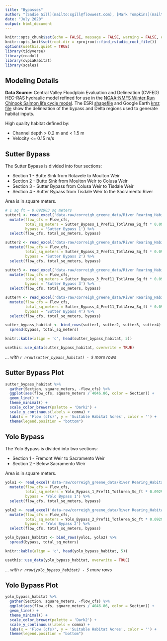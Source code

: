 ```yaml
---
title: "Bypasses"
author: "[Sadie Gill](mailto:sgill@flowwest.com), [Mark Tompkins](mailto:mtompkins@flowwest.com)"
date: "July 2020"
output: html_document
---
```


```r
knitr::opts_chunk$set(echo = FALSE, message = FALSE, warning = FALSE, out.width = '100%')
knitr::opts_knit$set(root.dir = rprojroot::find_rstudio_root_file())
options(usethis.quiet = TRUE)
library(tidyverse)
library(readxl)
library(cvpiaHabitat)
library(scales)
```

## Modeling Details
**Data Source:**
Central Valley Floodplain Evaluation and Delineation (CVFED) HEC-RAS hydraulic model refined for use in the [NOAA-NMFS Winter Run Chinook Salmon life cycle model](https://cvpiahabitat-r-package.s3-us-west-2.amazonaws.com/2017Hendrix.pdf). The ESRI [shapefile](https://cvpiahabitat-r-package.s3-us-west-2.amazonaws.com/delta_bypass_extents.zip) and Google Earth [kmz file](https://cvpiahabitat-r-package.s3-us-west-2.amazonaws.com/Sutter+Yolo+Delta+Habitat+Extents.kmz) show the delineation of the bypass and Delta regions used to generate habitat inputs.

High quality habitat defined by:

* Channel depth > 0.2 m and < 1.5 m
* Velocity <= 0.15 m/s

## Sutter Bypass

The Sutter Bypass is divided into four sections:

* Section 1 - Butte Sink from Rotavele to Moulton Weir
* Section 2 - Butte Sink from Moulton Weir to Colusa Weir
* Section 3 - Sutter Bypass from Colusa Weir to Tisdale Weir
* Section 4 - Sutter Bypass from Tisdale Weir to the Sacramento River

Area is in square meters.

```r
# 1 sq ft = 0.092903 sq meters
sutter1 <- read_excel('data-raw/correigh_greene_data/River Rearing_Habitat vs flow.xls', sheet = 2) %>% 
  mutate(flow_cfs = Flow_cfs,
         total_sq_meters = Sutter_Bypass_1_Pref11_TotlArea_Sq_ft * 0.092903,
         bypass = 'Sutter Bypass 1') %>%
  select(flow_cfs, total_sq_meters, bypass)

sutter2 <- read_excel('data-raw/correigh_greene_data/River Rearing_Habitat vs flow.xls', sheet = 3) %>%
  mutate(flow_cfs = Flow_cfs,
         total_sq_meters = Sutter_Bypass_2_Pref11_TotlArea_Sq_ft * 0.092903,
         bypass = 'Sutter Bypass 2') %>%
  select(flow_cfs, total_sq_meters, bypass)

sutter3 <- read_excel('data-raw/correigh_greene_data/River Rearing_Habitat vs flow.xls', sheet = 4) %>%
  mutate(flow_cfs = Flow_cfs,
         total_sq_meters = Sutter_Bypass_3_Pref11_TotlArea_Sq_ft * 0.092903,
         bypass = 'Sutter Bypass 3') %>%
  select(flow_cfs, total_sq_meters, bypass)

sutter4 <- read_excel('data-raw/correigh_greene_data/River Rearing_Habitat vs flow.xls', sheet = 5) %>%
  mutate(flow_cfs = Flow_cfs,
         total_sq_meters = Sutter_Bypass_4_Pref11_TotlArea_Sq_ft * 0.092903,
         bypass = 'Sutter Bypass 4') %>%
  select(flow_cfs, total_sq_meters, bypass)

sutter_bypass_habitat <- bind_rows(sutter1, sutter2, sutter3, sutter4) %>% 
  spread(bypass, total_sq_meters) 

knitr::kable(align = 'c', head(sutter_bypass_habitat, 5))

usethis::use_data(sutter_bypass_habitat, overwrite = TRUE)
```

*... with `r nrow(sutter_bypass_habitat) - 5` more rows*

## Sutter Bypass Plot

```r
sutter_bypass_habitat %>% 
  gather(Section, square_meters, -flow_cfs) %>% 
  ggplot(aes(flow_cfs, square_meters / 4046.86, color = Section)) +
  geom_line() +
  theme_minimal() +
  scale_color_brewer(palette = 'Dark2') +
  scale_y_continuous(labels = comma) +
  labs(x = 'Flow (cfs)', y = 'Suitable Habitat Acres', color = '') +
  theme(legend.position = "bottom")
```

## Yolo Bypass

The Yolo Bypass is divided into two sections:

* Section 1 - Fremont Weir to Sacramento Weir
* Section 2 - Below Sacramento Weir

Area is in square meters.

```r
yolo1 <- read_excel('data-raw/correigh_greene_data/River Rearing_Habitat vs flow.xls', sheet = 6) %>%
  mutate(flow_cfs = Flow_cfs,
         total_sq_meters = Yolo_Bypass_1_Pref11_TotlArea_Sq_ft * 0.092903,
         bypass = 'Yolo Bypass 1') %>%
  select(flow_cfs, total_sq_meters, bypass)

yolo2 <- read_excel('data-raw/correigh_greene_data/River Rearing_Habitat vs flow.xls', sheet = 7) %>%
  mutate(flow_cfs = Flow_cfs,
         total_sq_meters = Yolo_Bypass_2_Pref11_TotlArea_Sq_ft * 0.092903,
         bypass = 'Yolo Bypass 2') %>%
  select(flow_cfs, total_sq_meters, bypass)

yolo_bypass_habitat <- bind_rows(yolo1, yolo2) %>% 
  spread(bypass, total_sq_meters)

knitr::kable(align = 'c', head(yolo_bypass_habitat, 5))

usethis::use_data(yolo_bypass_habitat, overwrite = TRUE)
```

*... with `r nrow(yolo_bypass_habitat) - 5` more rows*

## Yolo Bypass Plot

```r
yolo_bypass_habitat %>% 
  gather(Section, square_meters, -flow_cfs) %>% 
  ggplot(aes(flow_cfs, square_meters / 4046.86, color = Section)) +
  geom_line() +
  theme_minimal() +
  scale_color_brewer(palette = 'Dark2') +
  scale_y_continuous(labels = comma) +
  labs(x = 'Flow (cfs)', y = 'Suitable Habitat Acres', color = '') +
  theme(legend.position = "bottom")
```

